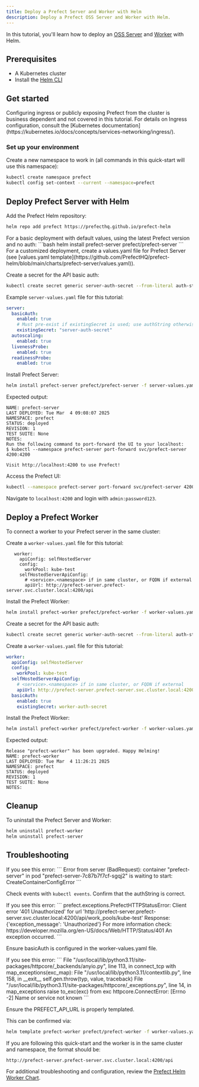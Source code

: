 ```yaml
---
title: Deploy a Prefect Server and Worker with Helm
description: Deploy a Prefect OSS Server and Worker with Helm.
---
```


In this tutorial, you'll learn how to deploy an [OSS Server](https://github.com/PrefectHQ/prefect-helm/tree/main/charts/prefect-server) and [Worker](https://github.com/PrefectHQ/prefect-helm/tree/main/charts/prefect-worker) with Helm.

## Prerequisites

- A Kubernetes cluster
- Install the [Helm CLI](https://helm.sh/docs/intro/install/)

## Get started

<Warning>
Configuring ingress or publicly exposing Prefect from the cluster is business dependent and not covered in this tutorial.
For details on Ingress configuration, consult the [Kubernetes documentation](https://kubernetes.io/docs/concepts/services-networking/ingress/).
</Warning>

### Set up your environment

Create a new namespace to work in (all commands in this quick-start will use this namespace):
   ```bash
   kubectl create namespace prefect
   kubectl config set-context --current --namespace=prefect
   ```

## Deploy Prefect Server with Helm

Add the Prefect Helm repository:
   ```bash
   helm repo add prefect https://prefecthq.github.io/prefect-helm
   ```

<Expandable title="Default Values / No Auth">
For a basic deployment with default values, using the latest Prefect version and no auth:
   ```bash
   helm install prefect-server prefect/prefect-server
   ```
</Expandable>

<Expandable title="Custom Values / With Auth">
For a customized deployment, create a values.yaml file for Prefect Server (see [values.yaml template](https://github.com/PrefectHQ/prefect-helm/blob/main/charts/prefect-server/values.yaml)).


Create a secret for the API basic auth:
   ```bash
   kubectl create secret generic server-auth-secret --from-literal auth-string='admin:password123'
   ```

Example `server-values.yaml` file for this tutorial:
   ```yaml
   server:
     basicAuth:
       enabled: true
       # Must pre-exist if existingSecret is used; use authString otherwise
       existingSecret: "server-auth-secret"  
     autoscaling:
       enabled: true
     livenessProbe:
       enabled: true
     readinessProbe:
       enabled: true
   ```

Install Prefect Server:
   ```bash
   helm install prefect-server prefect/prefect-server -f server-values.yaml
   ```
</Expandable>

   Expected output:
   ```
   NAME: prefect-server
   LAST DEPLOYED: Tue Mar  4 09:08:07 2025
   NAMESPACE: prefect
   STATUS: deployed
   REVISION: 1
   TEST SUITE: None
   NOTES:
   Run the following command to port-forward the UI to your localhost:
   $ kubectl --namespace prefect-server port-forward svc/prefect-server 4200:4200

   Visit http://localhost:4200 to use Prefect!
   ```

Access the Prefect UI:
   ```bash
   kubectl --namespace prefect-server port-forward svc/prefect-server 4200:4200
   ```

Navigate to `localhost:4200` and login with `admin:password123`.

## Deploy a Prefect Worker

To connect a worker to your Prefect server in the same cluster:

<Expandable title="Default Values / No Auth">

Create a `worker-values.yaml` file for this tutorial:
```
   worker:
     apiConfig: selfHostedServer
     config:
       workPool: kube-test
     selfHostedServerApiConfig:
       # <service>.<namespace> if in same cluster, or FQDN if external
       apiUrl: http://prefect-server.prefect-server.svc.cluster.local:4200/api
```

Install the Prefect Worker:
   ```bash
   helm install prefect-worker prefect/prefect-worker -f worker-values.yaml
   ```
</Expandable>

<Expandable title="Custom Values / With Auth">

Create a secret for the API basic auth:
   ```bash
   kubectl create secret generic worker-auth-secret --from-literal auth-string='admin:password123'
   ```

Create a `worker-values.yaml` file for this tutorial:
   ```yaml
   worker:
     apiConfig: selfHostedServer
     config:
       workPool: kube-test
     selfHostedServerApiConfig:
       # <service>.<namespace> if in same cluster, or FQDN if external
       apiUrl: http://prefect-server.prefect-server.svc.cluster.local:4200/api
     basicAuth:
       enabled: true
       existingSecret: worker-auth-secret
   ```

Install the Prefect Worker:
   ```bash
   helm install prefect-worker prefect/prefect-worker -f worker-values.yaml
   ```
</Expandable>

   Expected output:
   ```
   Release "prefect-worker" has been upgraded. Happy Helming!
   NAME: prefect-worker
   LAST DEPLOYED: Tue Mar  4 11:26:21 2025
   NAMESPACE: prefect
   STATUS: deployed
   REVISION: 1
   TEST SUITE: None
   NOTES:
   ```

## Cleanup

To uninstall the Prefect Server and Worker:

```bash
helm uninstall prefect-worker
helm uninstall prefect-server
```

## Troubleshooting

<Expandable title="Container creation error">
If you see this error:
```
Error from server (BadRequest): container "prefect-server" in pod "prefect-server-7c87b7f7cf-sgqj2" is waiting to start: CreateContainerConfigError
```

Check events with `kubectl events`. Confirm that the authString is correct.
</Expandable>

<Expandable title="Authentication error">
If you see this error:
```
prefect.exceptions.PrefectHTTPStatusError: Client error '401 Unauthorized' for url 'http://prefect-server.prefect-server.svc.cluster.local:4200/api/work_pools/kube-test'
Response: {'exception_message': 'Unauthorized'}
For more information check: https://developer.mozilla.org/en-US/docs/Web/HTTP/Status/401
An exception occurred.
```

Ensure basicAuth is configured in the worker-values.yaml file.
</Expandable>

<Expandable title="Connection error">
If you see this error:
```
File "/usr/local/lib/python3.11/site-packages/httpcore/_backends/anyio.py", line 113, in connect_tcp
  with map_exceptions(exc_map):
File "/usr/local/lib/python3.11/contextlib.py", line 158, in __exit__
  self.gen.throw(typ, value, traceback)
File "/usr/local/lib/python3.11/site-packages/httpcore/_exceptions.py", line 14, in map_exceptions
  raise to_exc(exc) from exc
httpcore.ConnectError: [Errno -2] Name or service not known
```

Ensure the PREFECT_API_URL is properly templated.

This can be confirmed via:
```bash
helm template prefect-worker prefect/prefect-worker -f worker-values.yaml
```

If you are following this quick-start and the worker is in the same cluster and namespace, the format should be:
```
http://prefect-server.prefect-server.svc.cluster.local:4200/api
```

For additional troubleshooting and configuration, review the [Prefect Helm Worker Chart](https://github.com/PrefectHQ/prefect-helm/tree/main/charts/prefect-worker).
</Expandable>
